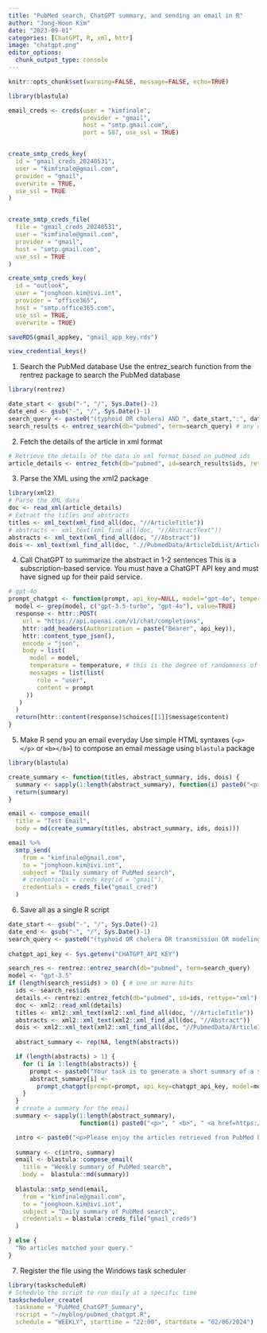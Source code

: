 ```yaml
---
title: "PubMed search, ChatGPT summary, and sending an email in R"
author: "Jong-Hoon Kim"
date: "2023-09-01"
categories: [ChatGPT, R, xml, httr]
image: "chatgpt.png"
editor_options: 
  chunk_output_type: console
---
```


```r
knitr::opts_chunk$set(warning=FALSE, message=FALSE, echo=TRUE)
```

```r
library(blastula)

email_creds <- creds(user = "kimfinale", 
                     provider = "gmail", 
                     host = "smtp.gmail.com",
                     port = 587, use_ssl = TRUE)


create_smtp_creds_key(
  id = "gmail_creds_20240531",
  user = "kimfinale@gmail.com",
  provider = "gmail",
  overwrite = TRUE,
  use_ssl = TRUE
)


create_smtp_creds_file(
  file = "gmail_creds_20240531",
  user = "kimfinale@gmail.com",
  provider = "gmail",
  host = "smtp.gmail.com",
  use_ssl = TRUE
)

create_smtp_creds_key(
  id = "outlook",
  user = "jonghoon.kim@ivi.int",
  provider = "office365",
  host = "smtp.office365.com",
  use_ssl = TRUE,
  overwrite = TRUE)

saveRDS(gmail_appkey, "gmail_app_key.rds")

view_credential_keys()
```

1.  Search the PubMed database Use the entrez_search function from the rentrez package to search the PubMed database

```r
library(rentrez)

date_start <- gsub("-", "/", Sys.Date()-2)
date_end <- gsub("-", "/", Sys.Date()-1)
search_query <- paste0("(typhoid OR cholera) AND ", date_start,":", date_end, "[dp]") # the search query
search_results <- entrez_search(db="pubmed", term=search_query) # any other useful parameters?
```

2.  Fetch the details of the article in xml format

```r
# Retrieve the details of the data in xml format based on pubmed ids
article_details <- entrez_fetch(db="pubmed", id=search_results$ids, rettype="xml")
```

3.  Parse the XML using the xml2 package

```r
library(xml2)
# Parse the XML data
doc <- read_xml(article_details)
# Extract the titles and abstracts
titles <- xml_text(xml_find_all(doc, "//ArticleTitle"))
# abstracts <- xml_text(xml_find_all(doc, "//AbstractText"))
abstracts <- xml_text(xml_find_all(doc, "//Abstract"))
dois <- xml_text(xml_find_all(doc, ".//PubmedData/ArticleIdList/ArticleId[@IdType='doi']")) # to get the doi's
```

4.  Call ChatGPT to summarize the abstract in 1-2 sentences This is a subscription-based service. You must have a ChatGPT API key and must have signed up for their paid service.

```r
# gpt-4o
prompt_chatgpt <- function(prompt, api_key=NULL, model="gpt-4o", temperature=0.8){
  model <- grep(model, c("gpt-3.5-turbo", "gpt-4o"), value=TRUE)
  response <- httr::POST(
    url = "https://api.openai.com/v1/chat/completions", 
    httr::add_headers(Authorization = paste("Bearer", api_key)),
    httr::content_type_json(),
    encode = "json",
    body = list(
      model = model,
      temperature = temperature, # this is the degree of randomness of the model's output
      messages = list(list(
        role = "user", 
        content = prompt
     ))
   )
  )
  return(httr::content(response)$choices[[1]]$message$content)
}

```

5.  Make R send you an email everyday Use simple HTML syntaxes (`<p></p>` or `<b></b>`) to compose an email message using `blastula` package

```r
library(blastula)

create_summary <- function(titles, abstract_summary, ids, dois) {
  summary <- sapply(1:length(abstract_summary), function(i) paste0("<p>", " <b>", " <a href=https://pubmed.ncbi.nlm.nih.gov/", ids[i], "/> ", titles[i], "</a>", " </b> ", abstract_summary[i], " PMID=", ids[i], " DOI=", dois[i], "</p>"))
  return(summary)
}

email <- compose_email(
  title = "Test Email",
  body = md(create_summary(titles, abstract_summary, ids, dois)))

email %>%
  smtp_send( 
    from = "kimfinale@gmail.com",
    to = "jonghoon.kim@ivi.int",
    subject = "Daily summary of PubMed search",
    # credentials = creds_key(id = "gmail"),
    credentials = creds_file("gmail_cred")
  )
```

6.  Save all as a single R script

```r
date_start <- gsub("-", "/", Sys.Date()-2)
date_end <- gsub("-", "/", Sys.Date()-1)
search_query <- paste0("(typhoid OR cholera OR transmission OR modeling) AND ", date_start,":", date_end, "[dp]") 
 
chatgpt_api_key <- Sys.getenv("CHATGPT_API_KEY")

search_res <- rentrez::entrez_search(db="pubmed", term=search_query)
model <- "gpt-3.5"  
if (length(search_res$ids) > 0) { # one or more hits
  ids <- search_res$ids
  details <- rentrez::entrez_fetch(db="pubmed", id=ids, rettype="xml")
  doc <- xml2::read_xml(details)
  titles <- xml2::xml_text(xml2::xml_find_all(doc, "//ArticleTitle"))
  abstracts <- xml2::xml_text(xml2::xml_find_all(doc, "//Abstract"))
  dois <- xml2::xml_text(xml2::xml_find_all(doc, "//PubmedData/ArticleIdList/ArticleId[@IdType='doi']"))
  
  abstract_summary <- rep(NA, length(abstracts))

  if (length(abstracts) > 1) {
    for (i in 1:length(abstracts)) {
      prompt <- paste0("Your task is to generate a short summary of a scientific article based on its title and abstract. Summarize the text delimited by triple backticks into a single sentence. Please do not repeat the title. ``` Title: ", titles[i], ". Abstract: ", abstracts[i], "```")
      abstract_summary[i] <- 
        prompt_chatgpt(prompt=prompt, api_key=chatgpt_api_key, model=model)
    }
  }
  # create a summary for the email  
  summary <- sapply(1:length(abstract_summary), 
                    function(i) paste0("<p>", " <b>", " <a href=https://pubmed.ncbi.nlm.nih.gov/", ids[i], "/> ", titles[i], "</a>", " </b> ", abstract_summary[i], " PMID=", ids[i], ". DOI=", dois[i], ". </p>"))

  intro <- paste0("<p>Please enjoy the articles retrieved from PubMed based on your search query, ", search_query, ", published between ", date_start, ", and ", date_end, ". Each article is accompanied by a one-sentence summary provided by the ChatGPT, ", model, ". For feedback, please contact Jong-Hoon Kim at jonghoon.kim@ivi.int.</p>")
  
  summary <- c(intro, summary)
  email <- blastula::compose_email(
    title = "Weekly summary of PubMed search",
    body =  blastula::md(summary))
  
  blastula::smtp_send(email, 
    from = "kimfinale@gmail.com",
    to = "jonghoon.kim@ivi.int",
    subject = "Daily summary of PubMed search",
    credentials = blastula::creds_file("gmail_creds")
  )

} else {
  "No articles matched your query." 
}

```

7.  Register the file using the Windows task scheduler

```r
library(taskscheduleR)
# Schedule the script to run daily at a specific time
taskscheduler_create(
  taskname = "PubMed_ChatGPT_Summary",
  rscript = "~/myblog/pubmed_chatgpt.R",
  schedule = "WEEKLY", starttime = "22:00", startdate = "02/06/2024")
```

